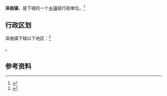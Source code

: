 {{中国乡级行政区|63/23/23/100/000}}

'''泽曲镇'''，是{{PRC admin/fullname|63/23/23/100/000|3}}下辖的一个[[乡镇|乡镇]]级行政单位。<ref>{{PRC admin/ref sgc|{{PRC admin/parent|63/23/23/100/000}}}}</ref>

== 行政区划 ==

泽曲镇下辖以下地区：<ref>{{PRC admin/ref sgc|63/23/23/100/000}}</ref>

{{PRC admin/children|63/23/23/100/000}}。

== 参考资料 ==

{{reflist}}

{{行政区划小作品}}
{{PRC admin/navcat|63/23/23/100/000}}